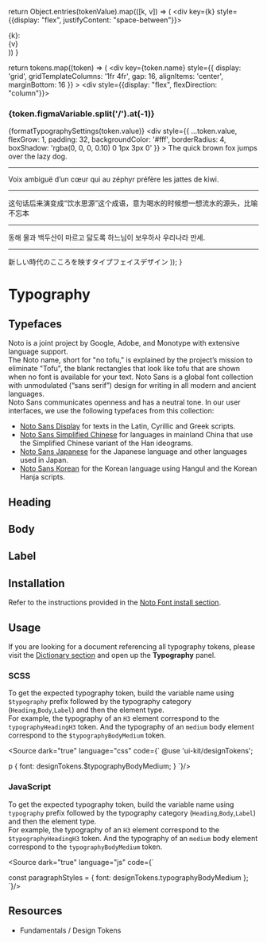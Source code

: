 
  return Object.entries(tokenValue).map(([k, v]) => (
    <div key={k} style={{display: "flex", justifyContent: "space-between"}}>
      <div>{k}:</div><div>{v}</div>
    </div>
  ))
}

  return tokens.map((token) => (
    <div
      key={token.name}
      style={{
        display: 'grid',
        gridTemplateColumns: '1fr 4fr',
        gap: 16,
        alignItems: 'center',
        marginBottom: 16
      }}
    >
      <div style={{display: "flex", flexDirection: "column"}}>
        <h3 >{token.figmaVariable.split('/').at(-1)}</h3>
        {formatTypographySettings(token.value)}
      </div>
      <div
        style={{
          ...token.value,
          flexGrow: 1,
          padding: 32,
          backgroundColor: '#fff',
          borderRadius: 4,
          boxShadow: 'rgba(0, 0, 0, 0.10) 0 1px 3px 0'
        }}
      >
        The quick brown fox jumps over the lazy dog.
        <hr/>
        Voix ambiguë d’un cœur qui au zéphyr préfère les jattes de kiwi.
        <hr/>
        这句话后来演变成“饮水思源”这个成语，意为喝水的时候想一想流水的源头，比喻不忘本
        <hr/>
        동해 물과 백두산이 마르고 닳도록 하느님이 보우하사 우리나라 만세.
        <hr/>
        新しい時代のこころを映すタイプフェイスデザイン
      </div>
    </div>
  ));
}

<Meta title="Fundamentals/Typography" />

# Typography

## Typefaces

Noto is a joint project by Google, Adobe, and Monotype with extensive language support. \
The Noto name, short for "no tofu," is explained by the project’s mission to eliminate "Tofu", the blank rectangles that look like tofu that are shown when no font is available for your text.
Noto Sans is a global font collection with unmodulated (“sans serif”) design for writing in all modern and ancient languages. \
Noto Sans communicates openness and has a neutral tone. In our user interfaces, we use the following typefaces from this collection:

* [Noto Sans Display](https://fonts.google.com/noto/specimen/Noto+Sans+Display) for texts in the Latin, Cyrillic and Greek scripts.
* [Noto Sans Simplified Chinese](https://fonts.google.com/noto/specimen/Noto+Sans+SC) for languages in mainland China that use the Simplified Chinese variant of the Han ideograms.
* [Noto Sans Japanese](https://fonts.google.com/noto/specimen/Noto+Sans+JP) for the Japanese language and other languages used in Japan.
* [Noto Sans Korean](https://fonts.google.com/noto/specimen/Noto+Sans+KR) for the Korean language using Hangul and the Korean Hanja scripts.

## Heading

<TypographyTokens tokens={designTokens.global.typography.heading.values} />

## Body

<TypographyTokens tokens={designTokens.global.typography.body.values} />

## Label

<TypographyTokens tokens={designTokens.global.typography.label.values} />

## Installation

Refer to the instructions provided in the [Noto Font install section](../?path=/docs/overview-getting-started--docs#noto-font).

## Usage

If you are looking for a document referencing all typography tokens, please visit the [Dictionary section](../?path=/docs/fundamentals-design-tokens--docs#dictionary) and open up the **Typography** panel.

### SCSS

To get the expected typography token, build the variable name using `$typography` prefix followed by the typography category (`Heading`,`Body`,`Label`) and then the element type. \
For example, the typography of an `H3` element correspond to the `typographyHeadingH3` token. And the typography of an `medium` body element correspond to the `$typographyBodyMedium` token.

<Source dark="true" language="css" code={`
@use 'ui-kit/designTokens';

p {
  font: designTokens.$typographyBodyMedium;
}
`}/>

### JavaScript

To get the expected typography token, build the variable name using `typography` prefix followed by the typography category (`Heading`,`Body`,`Label`) and then the element type. \
For example, the typography of an `H3` element correspond to the `$typographyHeadingH3` token. And the typography of an `medium` body element correspond to the `typographyBodyMedium` token.

<Source dark="true" language="js" code={`

const paragraphStyles = {
  font: designTokens.typographyBodyMedium
};
`}/>

## Resources

* <LinkTo kind="Fundamentals/Design Tokens" story="docs">Fundamentals / Design Tokens</LinkTo>

